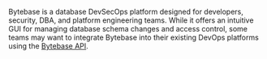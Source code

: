 Bytebase is a database DevSecOps platform designed for developers, security, DBA, and platform engineering teams. While it offers an intuitive GUI for managing database schema changes and access control, some teams may want to integrate Bytebase into their existing DevOps platforms using the [Bytebase API](/docs/api/overview/).
